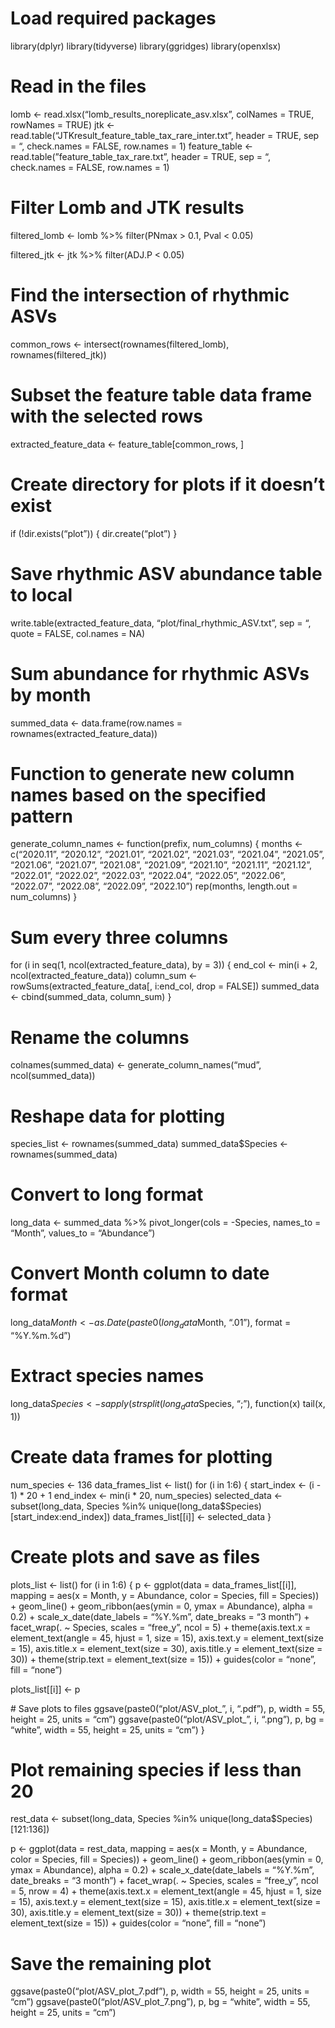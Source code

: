 # Load required packages
library(dplyr)
library(tidyverse)
library(ggridges)
library(openxlsx)

# Read in the files
lomb <- read.xlsx("lomb_results_noreplicate_asv.xlsx", colNames = TRUE, rowNames = TRUE)
jtk <- read.table("JTKresult_feature_table_tax_rare_inter.txt", header = TRUE, sep = "\t", check.names = FALSE, row.names = 1)
feature_table <- read.table("feature_table_tax_rare.txt", header = TRUE, sep = "\t", check.names = FALSE, row.names = 1)

# Filter Lomb and JTK results
filtered_lomb <- lomb %>%
  filter(PNmax > 0.1, Pval < 0.05)

filtered_jtk <- jtk %>%
  filter(ADJ.P < 0.05)

# Find the intersection of rhythmic ASVs
common_rows <- intersect(rownames(filtered_lomb), rownames(filtered_jtk))

# Subset the feature table data frame with the selected rows
extracted_feature_data <- feature_table[common_rows, ]

# Create directory for plots if it doesn't exist
if (!dir.exists("plot")) {
  dir.create("plot")
}

# Save rhythmic ASV abundance table to local
write.table(extracted_feature_data, "plot/final_rhythmic_ASV.txt", sep = "\t", quote = FALSE, col.names = NA)

# Sum abundance for rhythmic ASVs by month
summed_data <- data.frame(row.names = rownames(extracted_feature_data))

# Function to generate new column names based on the specified pattern
generate_column_names <- function(prefix, num_columns) {
  months <- c("2020.11", "2020.12", "2021.01", "2021.02", "2021.03", 
              "2021.04", "2021.05", "2021.06", "2021.07", "2021.08", 
              "2021.09", "2021.10", "2021.11", "2021.12", "2022.01", 
              "2022.02", "2022.03", "2022.04", "2022.05", "2022.06", 
              "2022.07", "2022.08", "2022.09", "2022.10")
  rep(months, length.out = num_columns)
}

# Sum every three columns
for (i in seq(1, ncol(extracted_feature_data), by = 3)) {
  end_col <- min(i + 2, ncol(extracted_feature_data))
  column_sum <- rowSums(extracted_feature_data[, i:end_col, drop = FALSE])
  summed_data <- cbind(summed_data, column_sum)
}

# Rename the columns
colnames(summed_data) <- generate_column_names("mud", ncol(summed_data))

# Reshape data for plotting
species_list <- rownames(summed_data)
summed_data$Species <- rownames(summed_data)

# Convert to long format
long_data <- summed_data %>%
  pivot_longer(cols = -Species, names_to = "Month", values_to = "Abundance")

# Convert Month column to date format
long_data$Month <- as.Date(paste0(long_data$Month, ".01"), format = "%Y.%m.%d")

# Extract species names
long_data$Species <- sapply(strsplit(long_data$Species, ";"), function(x) tail(x, 1))

# Create data frames for plotting
num_species <- 136
data_frames_list <- list()
for (i in 1:6) {
  start_index <- (i - 1) * 20 + 1
  end_index <- min(i * 20, num_species)
  selected_data <- subset(long_data, Species %in% unique(long_data$Species)[start_index:end_index])
  data_frames_list[[i]] <- selected_data
}

# Create plots and save as files
plots_list <- list()
for (i in 1:6) {
  p <- ggplot(data = data_frames_list[[i]], mapping = aes(x = Month, y = Abundance, 
                                                           color = Species, fill = Species)) +
    geom_line() +
    geom_ribbon(aes(ymin = 0, ymax = Abundance), alpha = 0.2) +
    scale_x_date(date_labels = "%Y.%m", date_breaks = "3 month") +
    facet_wrap(. ~ Species, scales = "free_y", ncol = 5) +
    theme(axis.text.x = element_text(angle = 45, hjust = 1, size = 15), 
          axis.text.y = element_text(size = 15), 
          axis.title.x = element_text(size = 30), 
          axis.title.y = element_text(size = 30)) +
    theme(strip.text = element_text(size = 15)) +
    guides(color = "none", fill = "none")
  
  plots_list[[i]] <- p
  
  # Save plots to files
  ggsave(paste0("plot/ASV_plot_", i, ".pdf"), p, width = 55, height = 25, units = "cm")
  ggsave(paste0("plot/ASV_plot_", i, ".png"), p, bg = "white", width = 55, height = 25, units = "cm")
}

# Plot remaining species if less than 20
rest_data <- subset(long_data, Species %in% unique(long_data$Species)[121:136])

p <- ggplot(data = rest_data, mapping = aes(x = Month, y = Abundance, 
                                             color = Species, fill = Species)) +
    geom_line() +
    geom_ribbon(aes(ymin = 0, ymax = Abundance), alpha = 0.2) +
    scale_x_date(date_labels = "%Y.%m", date_breaks = "3 month") +
    facet_wrap(. ~ Species, scales = "free_y", ncol = 5, nrow = 4) +
    theme(axis.text.x = element_text(angle = 45, hjust = 1, size = 15), 
          axis.text.y = element_text(size = 15), 
          axis.title.x = element_text(size = 30), 
          axis.title.y = element_text(size = 30)) +
    theme(strip.text = element_text(size = 15)) +
    guides(color = "none", fill = "none")

# Save the remaining plot
ggsave(paste0("plot/ASV_plot_7.pdf"), p, width = 55, height = 25, units = "cm")
ggsave(paste0("plot/ASV_plot_7.png"), p, bg = "white", width = 55, height = 25, units = "cm")
